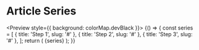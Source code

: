 
<Meta title="Series" />

# Article Series

<Preview style={{ background: colorMap.devBlack }}>
    <Story name="article series">
        {() => {
            const series = [
                { title: 'Step 1', slug: '#' },
                { title: 'Step 2', slug: '#' },
                { title: 'Step 3', slug: '#' },
            ];
            return (
                <Series name="Storybook Series" currentStep="Step 2">
                    {series}
                </Series>
            );
        }}
    </Story>
</Preview>
